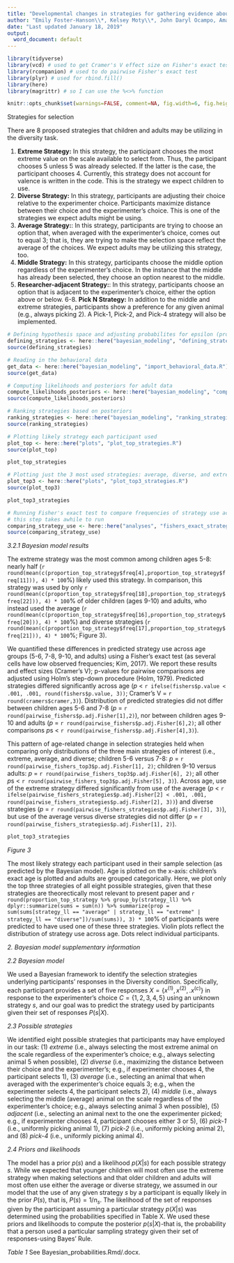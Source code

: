 ```yaml
---
title: "Developmental changes in strategies for gathering evidence about biological kinds: Baysian Analyses"
author: "Emily Foster-Hanson\\*, Kelsey Moty\\*, John Daryl Ocampo, Amanda Cardarelli, & Marjorie Rhodes"
date: "Last updated January 18, 2019"
output:
  word_document: default
---
```

```r
library(tidyverse)
library(vcd) # used to get Cramer's V effect size on Fisher's exact test
library(rcompanion) # used to do pairwise Fisher's exact test
library(plyr) # used for rbind.fill()
library(here)
library(magrittr) # so I can use the %<>% function

knitr::opts_chunk$set(warnings=FALSE, comment=NA, fig.width=6, fig.height=6)
```

Strategies for selection

There are 8 proposed strategies that children and adults may be utilizing in the diversity task.

1. **Extreme Strategy:** In this strategy, the participant chooses the most extreme value on the scale available to select from. Thus, the participant chooses 5 unless 5 was already selected. If the latter is the case, the participant chooses 4. Currently, this strategy does not account for valence is written in the code. This is the strategy we expect children to use. 
2. **Diverse Strategy:** In this strategy, participants are adjusting their choice relative to the experimenter choice. Participants maximize distance between their choice and the experimenter's choice. This is one of the strategies we expect adults might be using. 
3. **Average Strategy:**: In this strategy, participants are trying to choose an option that, when averaged with the experimenter's choice, comes out to equal 3; that is, they are trying to make the selection space reflect the average of the choices. We expect adults may be utilizing this strategy, too. 
4. **Middle Strategy:** In this strategy, participants choose the middle option regardless of the experimenter's choice. In the instance that the middle has already been selected, they choose an option nearest to the middle. 
5. **Researcher-adjacent Strategy:**: In this strategy, participants choose an option that is adjacent to the experimenter's choice, either the option above or below. 
6-8. **Pick N Strategy:** In addition to the middle and extreme strategies, participants show a preference for any given animal (e.g., always picking 2). A Pick-1, Pick-2, and Pick-4 strategy will also be implemented. 

```r
# Defining hypothesis space and adjusting probabilites for epsilon (probability partcipants may act randomly)
defining_strategies <- here::here("bayesian_modeling", "defining_strategies.R")
source(defining_strategies)
```

```r
# Reading in the behavioral data
get_data <- here::here("bayesian_modeling", "import_behavioral_data.R")
source(get_data)
```

```r
# Computing likelihoods and posteriors for adult data
compute_likelihoods_posteriors <- here::here("bayesian_modeling", "compute_likelihoods_posteriors.R")
source(compute_likelihoods_posteriors)
```

```r
# Ranking strategies based on posteriors
ranking_strategies <- here::here("bayesian_modeling", "ranking_strategies.R")
source(ranking_strategies)
```

```r
# Plotting likely strategy each participant used
plot_top <- here::here("plots", "plot_top_strategies.R")
source(plot_top)

plot_top_strategies

# Plotting just the 3 most used strategies: average, diverse, and extreme
plot_top3 <- here::here("plots", "plot_top3_strategies.R")
source(plot_top3)

plot_top3_strategies
```

```r
# Running Fisher's exact test to compare frequencies of strategy use across age groups 
# this step takes awhile to run
comparing_strategy_use <- here::here("analyses", "fishers_exact_strategy_use.R")
source(comparing_strategy_use)
```

*3.2.1 Bayesian model results*

The extreme strategy was the most common among children ages 5-8: nearly half (`r round(mean(c(proportion_top_strategy$freq[4],proportion_top_strategy$freq[11])), 4) * 100`%) likely used this strategy. In comparison, this strategy was used by only `r round(mean(c(proportion_top_strategy$freq[18],proportion_top_strategy$freq[22])), 4) * 100`% of older children (ages 9-10) and adults, who instead used the average (`r round(mean(c(proportion_top_strategy$freq[16],proportion_top_strategy$freq[20])), 4) * 100`%) and diverse strategies (`r round(mean(c(proportion_top_strategy$freq[17],proportion_top_strategy$freq[21])), 4) * 100`%; Figure 3).

We quantified these differences in predicted strategy use across age groups (5-6, 7-8, 9-10, and adults) using a Fisher's exact test (as several cells have low observed frequencies; Kim, 2017). We report these results and effect sizes (Cramer's V); p-values for pairwise comparisons are adjusted using Holm's step-down procedure (Holm, 1979). Predicted strategies differed significantly across age (*p* < `r ifelse(fishers$p.value < .001, .001, round(fishers$p.value, 3))`; Cramer's V = `r round(cramers$cramer,3)`). Distribution of predicted strategies did not differ between children ages 5-6 and 7-8 (*p* = `r round(pairwise_fishers$p.adj.Fisher[1],2)`), nor between children ages 9-10 and adults (*p* = `r round(pairwise_fishers$p.adj.Fisher[6],2)`; all other comparisons *p*s < `r round(pairwise_fishers$p.adj.Fisher[4],3)`). 

This pattern of age-related change in selection strategies held when comparing only distributions of the three main strategies of interest (i.e., extreme, average, and diverse; children 5-6 versus 7-8: *p* = `r round(pairwise_fishers_top3$p.adj.Fisher[1], 2)`; children 9-10 versus adults: *p* = `r round(pairwise_fishers_top3$p.adj.Fisher[6], 2)`; all other *p*s < `r round(pairwise_fishers_top3$p.adj.Fisher[5], 3)`). Across age, use of the extreme strategy differed significantly from use of the average (*p* < `r ifelse(pairwise_fishers_strategies$p.adj.Fisher[2] < .001, .001, round(pairwise_fishers_strategies$p.adj.Fisher[2], 3))`) and diverse strategies (*p* = `r round(pairwise_fishers_strategies$p.adj.Fisher[3], 3)`), but use of the average versus diverse strategies did not differ (*p* = `r round(pairwise_fishers_strategies$p.adj.Fisher[1], 2)`).

```r
plot_top3_strategies
```

*Figure 3*  

The most likely strategy each participant used in their sample selection (as predicted by the Bayesian model). Age is plotted on the x-axis: children's exact age is plotted and adults are grouped categorically. Here, we plot only the top three strategies of all eight possible strategies, given that these strategies are theorectically most relevant to present paper and `r round(proportion_top_strategy %>% group_by(strategy_ll) %>% dplyr::summarize(sums = sum(n)) %>% summarize(prop = sum(sums[strategy_ll == "average" | strategy_ll == "extreme" | strategy_ll == "diverse"])/sum(sums)), 3) * 100`% of participants were predicted to have used one of these three strategies. Violin plots reflect the distribution of strategy use across age. Dots relect individual participants.

*2. Bayesian model supplementary information*

*2.2 Bayesian model*

We used a Bayesian framework to identify the selection strategies underlying participants' responses in the Diversity condition. Specifically, each participant provides a set of five responses $X= \{x^{(1)},x^{(2)},.x^{(c)}\}$ in response to the experimenter's choice $C = \{1, 2, 3, 4, 5\}$ using an unknown strategy $s$, and our goal was to predict the strategy used by participants given their set of responses $P(s|X)$.  

*2.3 Possible strategies*  

We identified eight possible strategies that participants may have employed in our task: (1) *extreme* (i.e., always selecting the most extreme animal on the scale regardless of the experimenter's choice; e.g., always selecting animal 5 when possible), (2) *diverse* (i.e., maximizing the distance between their choice and the experimenter's; e.g., if experimenter chooses 4, the participant selects 1), (3) *average* (i.e., selecting an animal that when averaged with the experimenter's choice equals 3; e.g., when the experimenter selects 4, the participant selects 2), (4) *middle* (i.e., always selecting the middle (average) animal on the scale regardless of the experimenter's choice; e.g., always selecting animal 3 when possible), (5) *adjacent* (i.e., selecting an animal next to the one the experimenter picked; e.g., if experimenter chooses 4, participant chooses either 3 or 5), (6) *pick-1* (i.e., uniformly picking animal 1), (7) *pick-2* (i.e., uniformly picking animal 2), and (8) *pick-4* (i.e., uniformly picking animal 4).  

*2.4 Priors and likelihoods*

The model has a prior $p(s)$ and a likelihood $p(X|s)$ for each possible strategy $s$. While we expected that younger children will most often use the extreme strategy when making selections and that older children and adults will most often use either the average or diverse strategy, we assumed in our model that the use of any given strategy $s$ by a participant is equally likely in the prior $P(s)$, that is, $P(s)=  1/n_s$. The likelihood of the set of responses given by the participant assuming a particular strategy $p(X|s)$ was determined using the probabilities specified in Table X. We used these priors and likelihoods to compute the posterior $p(s|X)$-that is, the probability that a person used a particular sampling strategy given their set of responses-using Bayes' Rule.  

*Table 1* See Bayesian_probabilities.Rmd/.docx.


